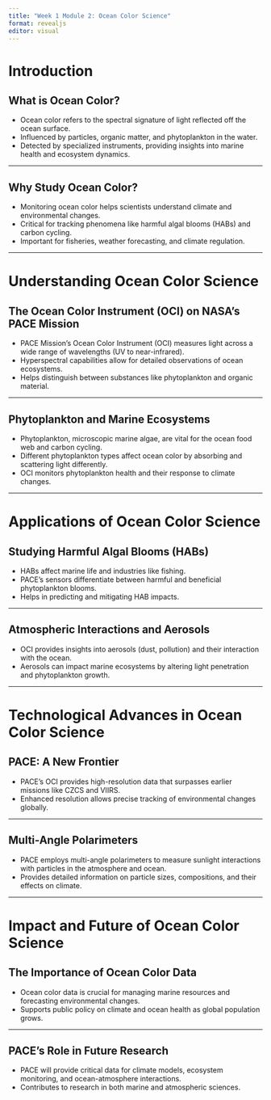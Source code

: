 ```yaml
---
title: "Week 1 Module 2: Ocean Color Science"
format: revealjs
editor: visual
---
```


# Introduction

## What is Ocean Color?

-   Ocean color refers to the spectral signature of light reflected off the ocean surface.
-   Influenced by particles, organic matter, and phytoplankton in the water.
-   Detected by specialized instruments, providing insights into marine health and ecosystem dynamics.

------------------------------------------------------------------------

## Why Study Ocean Color?

-   Monitoring ocean color helps scientists understand climate and environmental changes.
-   Critical for tracking phenomena like harmful algal blooms (HABs) and carbon cycling.
-   Important for fisheries, weather forecasting, and climate regulation.

------------------------------------------------------------------------

# Understanding Ocean Color Science

## The Ocean Color Instrument (OCI) on NASA’s PACE Mission

-   PACE Mission's Ocean Color Instrument (OCI) measures light across a wide range of wavelengths (UV to near-infrared).
-   Hyperspectral capabilities allow for detailed observations of ocean ecosystems.
-   Helps distinguish between substances like phytoplankton and organic material.

------------------------------------------------------------------------

## Phytoplankton and Marine Ecosystems

-   Phytoplankton, microscopic marine algae, are vital for the ocean food web and carbon cycling.
-   Different phytoplankton types affect ocean color by absorbing and scattering light differently.
-   OCI monitors phytoplankton health and their response to climate changes.

------------------------------------------------------------------------

# Applications of Ocean Color Science

## Studying Harmful Algal Blooms (HABs)

-   HABs affect marine life and industries like fishing.
-   PACE’s sensors differentiate between harmful and beneficial phytoplankton blooms.
-   Helps in predicting and mitigating HAB impacts.

------------------------------------------------------------------------

## Atmospheric Interactions and Aerosols

-   OCI provides insights into aerosols (dust, pollution) and their interaction with the ocean.
-   Aerosols can impact marine ecosystems by altering light penetration and phytoplankton growth.

------------------------------------------------------------------------

# Technological Advances in Ocean Color Science

## PACE: A New Frontier

-   PACE’s OCI provides high-resolution data that surpasses earlier missions like CZCS and VIIRS.
-   Enhanced resolution allows precise tracking of environmental changes globally.

------------------------------------------------------------------------

## Multi-Angle Polarimeters

-   PACE employs multi-angle polarimeters to measure sunlight interactions with particles in the atmosphere and ocean.
-   Provides detailed information on particle sizes, compositions, and their effects on climate.

------------------------------------------------------------------------

# Impact and Future of Ocean Color Science

## The Importance of Ocean Color Data

-   Ocean color data is crucial for managing marine resources and forecasting environmental changes.
-   Supports public policy on climate and ocean health as global population grows.

------------------------------------------------------------------------

## PACE’s Role in Future Research

-   PACE will provide critical data for climate models, ecosystem monitoring, and ocean-atmosphere interactions.
-   Contributes to research in both marine and atmospheric sciences.
